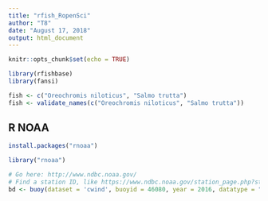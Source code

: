 ```yaml
---
title: "rfish_RopenSci"
author: "T8"
date: "August 17, 2018"
output: html_document
---
```


```r
knitr::opts_chunk$set(echo = TRUE)
```

```r
library(rfishbase)
library(fansi)

```

```r
fish <- c("Oreochromis niloticus", "Salmo trutta")
fish <- validate_names(c("Oreochromis niloticus", "Salmo trutta"))
```

## R NOAA

```r
install.packages("rnoaa")
```
```r
library("rnoaa")
```

```r
# Go here: http://www.ndbc.noaa.gov/
# Find a station ID, like https://www.ndbc.noaa.gov/station_page.php?station=46080
bd <- buoy(dataset = 'cwind', buoyid = 46080, year = 2016, datatype = "c")
```



